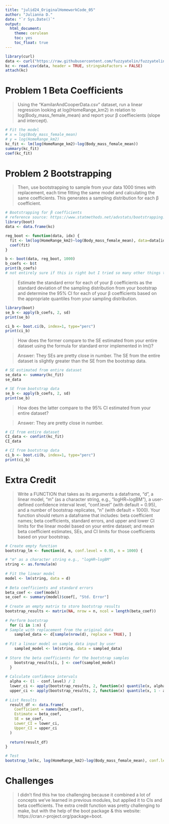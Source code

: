 ```yaml
---
title: "julid24_OriginalHomeworkCode_05"
author: "Julianna D."
date: "`r Sys.Date()`"
output: 
  html_document:
    theme: cerulean
    toc: yes
    toc_float: true
---
```

```r
library(curl)
data <- curl("https://raw.githubusercontent.com/fuzzyatelin/fuzzyatelin.github.io/master/AN588_Fall23/KamilarAndCooperData.csv")
kc <- read.csv(data, header = TRUE, stringsAsFactors = FALSE)
attach(kc)
```

# Problem 1 Beta Coefficients
> Using the “KamilarAndCooperData.csv” dataset, run a linear regression looking at log(HomeRange_km2) in relation to log(Body_mass_female_mean) and report your β coeffiecients (slope and intercept).

```r
# Fit the model
# x = log(Body_mass_female_mean)
# y = log(HomeRange_km2)
kc_fit <- lm(log(HomeRange_km2)~log(Body_mass_female_mean))
summary(kc_fit)
coef(kc_fit)
```

# Problem 2 Bootstrapping
>Then, use bootstrapping to sample from your data 1000 times with replacement, each time fitting the same model and calculating the same coefficients. This generates a sampling distribution for each β coefficient.

```r
# Bootstrapping for β coefficients
# reference source: https://www.statmethods.net/advstats/bootstrapping.html 
library(boot)
data <- data.frame(kc)

reg_boot <- function(data, idx) {
  fit <- lm(log(HomeRange_km2)~log(Body_mass_female_mean), data=data[idx, ])
  coef(fit)
} 

b <- boot(data, reg_boot, 1000)
b_coefs <- b$t
print(b_coefs)
# not entirely sure if this is right but I tried so many other things that didn't work and this kinda looks like it worked.
```

> Estimate the standard error for each of your β coefficients as the standard deviation of the sampling distribution from your bootstrap and determine the 95% CI for each of your β coefficients based on the appropriate quantiles from your sampling distribution.

```r
library(boot)
se_b <- apply(b_coefs, 2, sd)
print(se_b)
```

```r
ci_b <- boot.ci(b, index=1, type="perc")
print(ci_b)
```

> How does the former compare to the SE estimated from your entire dataset using the formula for standard error implemented in lm()?

> Answer: They SEs are pretty close in number. The SE from the entire dataset is slightly greater than the SE from the bootstrap data.

```r
# SE estimated from entire dataset
se_data <- summary(kc_fit)
se_data

# SE from bootstrap data
se_b <- apply(b_coefs, 2, sd)
print(se_b)
```

> How does the latter compare to the 95% CI estimated from your entire dataset?

> Answer: They are pretty close in number.

```r
# CI from entire dataset
CI_data <- confint(kc_fit)
CI_data

# CI from bootstrap data
ci_b <- boot.ci(b, index=1, type="perc")
print(ci_b)
```


# Extra Credit
> Write a FUNCTION that takes as its arguments a dataframe, “d”, a linear model, “m” (as a character string, e.g., “logHR~logBM”), a user-defined confidence interval level, “conf.level” (with default = 0.95), and a number of bootstrap replicates, “n” (with default = 1000). Your function should return a dataframe that includes: beta coefficient names; beta coefficients, standard errors, and upper and lower CI limits for the linear model based on your entire dataset; and mean beta coefficient estimates, SEs, and CI limits for those coefficients based on your bootstrap.

```r
# Create empty function
bootstrap_lm <- function(d, m, conf.level = 0.95, n = 1000) {

# "m" as a character string e.g., "logHR~logBM"
string <- as.formula(m)
  
# Fit the linear model 
model <- lm(string, data = d)
  
# Beta coefficients and standard errors
beta_coef <- coef(model)
se_coef <- summary(model)$coef[, "Std. Error"]
  
# Create an empty matrix to store bootstrap results
bootstrap_results <- matrix(NA, nrow = n, ncol = length(beta_coef))
  
# Perform bootstrap
  for (i in 1:n) {
# Sample with replacement from the original data
    sampled_data <- d[sample(nrow(d), replace = TRUE), ]
    
# Fit a linear model on sample data input by user
    sampled_model <- lm(string, data = sampled_data)
    
# Store the beta coefficients for the bootstrap samples
    bootstrap_results[i, ] <- coef(sampled_model)
  }
  
# Calculate confidence intervals
  alpha <- (1 - conf.level) / 2
  lower_ci <- apply(bootstrap_results, 2, function(x) quantile(x, alpha))
  upper_ci <- apply(bootstrap_results, 2, function(x) quantile(x, 1 - alpha))
  
# List Results
  result_df <- data.frame(
    Coefficient = names(beta_coef),
    Estimate = beta_coef,
    SE = se_coef,
    Lower_CI = lower_ci,
    Upper_CI = upper_ci
  )
  
  return(result_df)
}
```

```r
# Test
bootstrap_lm(kc, log(HomeRange_km2)~log(Body_mass_female_mean), conf.level=0.95, n=1000)
```

# Challenges
> I didn't find this hw too challenging because it combined a lot of concepts we've learned in previous modules, but applied it to CIs and beta coefficients.
> The extra credit function was pretty challenging to make, but with the help of the boot package & this website: https://cran.r-project.org/package=boot. 